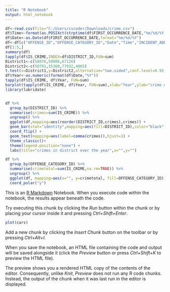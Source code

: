 ---
title: "R Notebook"
output: html_notebook
---
```{r}
df<-read.csv(file="C:/Users/cscoder/Downloads/crime.csv")
df$Time<-format(as.POSIXct(strptime(df$FIRST_OCCURRENCE_DATE,"%m/%d/%Y %H:%M:%S",tz="")),format="%H:%M:%S")
df$Date<-as.Date(df$FIRST_OCCURRENCE_DATE,format="%m/%d/%Y")
df<-df[c("OFFENSE_ID","OFFENSE_CATEGORY_ID","Date","Time","INCIDENT_ADDRESS","DISTRICT_ID","GEO_Y","GEO_LON","GEO_LAT","IS_CRIME")]
df[1:5,]
summary(df)
tapply(df$IS_CRIME,INDEX=df$DISTRICT_ID,FUN=sum)
District1<-c(58078,50006,67126)
District2<-c(50791,35360,77932,4065)
t.test(x=District1,y=District2,alternative="two.sided",conf.level=0.95,var.equal=TRUE)
df$Year<-as.numeric(format(df$Date,"%Y"))
tapply(df$IS_CRIME, df$Year, FUN=sum)
barplot(tapply(df$IS_CRIME, df$Year, FUN=sum),xlab="Year",ylab="crime number",main="Crimes change over years",col="red",ylim=c(0,80000))
library(lubridate)


df %>%
  group_by(DISTRICT_ID) %>%
  summarise(crimes=sum(IS_CRIME)) %>%
  ungroup() %>%
  ggplot(df,mapping=aes(reorder(DISTRICT_ID,crimes),crimes)) +
  geom_bar(stat="identity",mapping=aes(fill=DISTRICT_ID),color="black") +
  coord_flip() +
  geom_text(mapping=aes(label=comma(crimes)),hjust=1) +
  theme_classic()+
  theme(legend.position="none") +
  labs(title="crimes in district over the year",x="",y="")

df %>%
  group_by(OFFENSE_CATEGORY_ID) %>%
  summarise(crimetotal=sum(IS_CRIME,na.rm=TRUE)) %>%
  ungroup() %>%
  ggplot(df, mapping=aes(x="", y=crimetotal, fill=OFFENSE_CATEGORY_ID)) +   geom_bar(stat="identity")+
  coord_polar("y")

```

This is an [R Markdown](http://rmarkdown.rstudio.com) Notebook. When you execute code within the notebook, the results appear beneath the code. 

Try executing this chunk by clicking the *Run* button within the chunk or by placing your cursor inside it and pressing *Ctrl+Shift+Enter*. 

```{r}
plot(cars)
```

Add a new chunk by clicking the *Insert Chunk* button on the toolbar or by pressing *Ctrl+Alt+I*.

When you save the notebook, an HTML file containing the code and output will be saved alongside it (click the *Preview* button or press *Ctrl+Shift+K* to preview the HTML file).

The preview shows you a rendered HTML copy of the contents of the editor. Consequently, unlike *Knit*, *Preview* does not run any R code chunks. Instead, the output of the chunk when it was last run in the editor is displayed.
